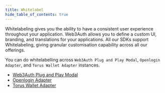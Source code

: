 ```yaml
---
title: Whitelabel
hide_table_of_contents: true
---
```


Whitelabeling gives you the ability to have a consistent user experience throughout your application. Web3Auth allows you to define a custom UI,
branding, and translations for your applications. All our SDKs support Whitelabeling, giving granular customisation capability across all our
offerings.

You can do whitelabelling across `Web3Auth Plug and Play Modal`, `Openlogin Adapter`, and `Torus Wallet Adapter` instances.

- [Web3Auth Plug and Play Modal](./login-modal)
- [Openlogin Adapter](./user-flow-screens)
- [Torus Wallet Adapter](./torus-wallet-plugin)
